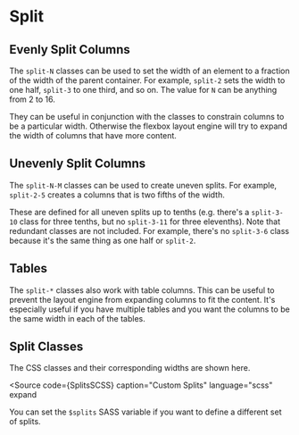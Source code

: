 
# Split

## Evenly Split Columns

The `split-N` classes can be used to set the width of an element to a fraction
of the width of the parent container. For example, `split-2` sets the width to
one half, `split-3` to one third, and so on.  The value for `N` can be
anything from 2 to 16.

They can be useful in conjunction with the <FlexLink/> classes to constrain
columns to be a particular width.  Otherwise the flexbox layout engine will
try to expand the width of columns that have more content.

<Example
  html={Even}
  caption="Even Splits"
/>

## Unevenly Split Columns

The `split-N-M` classes can be used to create uneven splits. For example,
`split-2-5` creates a columns that is two fifths of the width.

These are defined for all uneven splits up to tenths (e.g. there's a
`split-3-10` class for three tenths, but no `split-3-11` for three elevenths).
Note that redundant classes are not included. For example, there's no
`split-3-6` class because it's the same thing as one half or `split-2`.

<Example
  html={Uneven}
  caption="Uneven Splits"
/>

## Tables

The `split-*` classes also work with table columns. This can be useful to
prevent the layout engine from expanding columns to fit the content.  It's
especially useful if you have multiple tables and you want the columns to be
the same width in each of the tables.

<Example
  html={Table}
  caption="Table Splits"
/>

## Split Classes

<Split>
  The CSS classes and their corresponding widths are shown here.
  <SplitsTable/>
</Split>

<Source
  code={SplitsSCSS}
  caption="Custom Splits"
  language="scss"
  expand
>
  You can set the `$splits` SASS variable if you want to
  define a different set of splits.
</Source>

